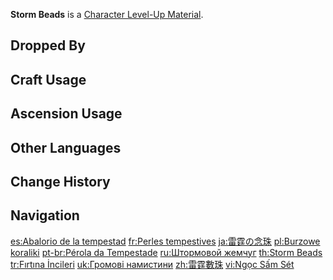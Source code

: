 {{Item Infobox
|id           = 113029
|image        = Item Storm Beads.png
|type         = Character Level-Up Materials
|group        = Normal Boss Drops
|invCategory  = Character Development Items
|quality      = 4
|description  = Crackling Electro pearls left behind by the [[Thunder Manifestation]].<br>It is said that Thunder Manifestations will only descend upon lands where powerful hatred dwells. The singers say that it is the unbearable disappointments and sufferings of life that drive them to forever wander the broken earth, unleashing sky-searing lightning as they go.
|source1      = Dropped by Lv.30+ [[Thunder Manifestation]]s
}}
'''Storm Beads''' is a [[Character Level-Up Material]].

==Dropped By==
{{Dropped By|level=30}}

==Craft Usage==
{{Craft Usage}}

==Ascension Usage==
{{Ascension Usage}}

==Other Languages==
{{Other Languages
|en      = Storm Beads
|zhs     = 雷霆数珠
|zhs_rm  = Léitíng Shùzhū
|zht     = 雷霆數珠
|zht_rm  = Léitíng Shùzhū
|zh_tl   = Thunder Beads
|ja      = 雷霆の念珠
|ja_rm   = Raitei no Nenju
|ja_tl   = Thunder Praying Beads
|ko      = 뇌정의 구슬
|ko_rm   = Noejeong-ui Guseul
|ko_tl   = Beads of Thunder and Lightning
|es      = Abalorio de la tempestad
|es_tl   = Bead of the Tempest
|fr      = Perles tempestives
|fr_tl   = Storm Beads
|ru      = Штормовой жемчуг
|ru_tl   = Storm Pearl
|th      = Storm Beads
|vi      = Ngọc Sấm Sét
|vi_tl   = 
|de      = Sturmperlen
|de_tl   = Storm Pearls
|id      = Storm Beads
|pt      = Pérola da Tempestade
|pt_tl   = Pearl of the Storm
|tr      = Fırtına İncileri
|tr_tl   = Storm Pearls
|it      = Perle della tempesta
|it_tl   = 
}}

==Change History==
{{Change History|2.1}}

==Navigation==
{{Development Item Navbox|Character Level-Up Materials}}

[[es:Abalorio de la tempestad]]
[[fr:Perles tempestives]]
[[ja:雷霆の念珠]]
[[pl:Burzowe koraliki]]
[[pt-br:Pérola da Tempestade]]
[[ru:Штормовой жемчуг]]
[[th:Storm Beads]]
[[tr:Fırtına İncileri]]
[[uk:Громові намистини]]
[[zh:雷霆數珠]]
[[vi:Ngọc Sấm Sét]]